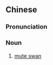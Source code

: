 {{also|疣鼻天鹅}}
==Chinese==
{{zh-forms|s=疣鼻天鹅|type=112}}

===Pronunciation===
{{zh-pron
|m=yóubí tiān'é
|cat=n
}}

===Noun===
{{zh-noun}}

# [[mute swan]]

{{zh-cat|Swans}}